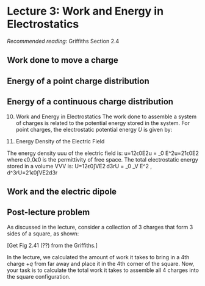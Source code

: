 # Lecture 3: Work and Energy in Electrostatics

*Recommended reading*: Griffiths Section 2.4

## Work done to move a charge

## Energy of a point charge distribution 

## Energy of a continuous charge distribution 

10. Work and Energy in Electrostatics
The work done to assemble a system of charges is related to the potential energy stored in the system. For point charges, the electrostatic potential energy $U$ is given by: 

11. Energy Density of the Electric Field

The energy density uuu of the electric field is: u=12ϵ0E2u = \frac{1}{2} \epsilon_0 E^2u=21ϵ0E2 where ϵ0\epsilon_0ϵ0 is the permittivity of free space.
The total electrostatic energy stored in a volume VVV is: U=12ϵ0∫VE2 d3rU = \frac{1}{2} \epsilon_0 \int_V E^2 \, d^3rU=21ϵ0∫VE2d3r

## Work and the electric dipole

## Post-lecture problem

As discussed in the lecture, consider a collection of 3 charges that form 3 sides of a square, as shown: 

[Get Fig 2.41 (??) from the Griffiths.]

In the lecture, we calculated the amount of work it takes to bring in a 4th charge $+q$ from far away and place it in the 4th corner of the square.
Now, your task is to calculate the total work it takes to assemble all 4 charges into the square configuration.  